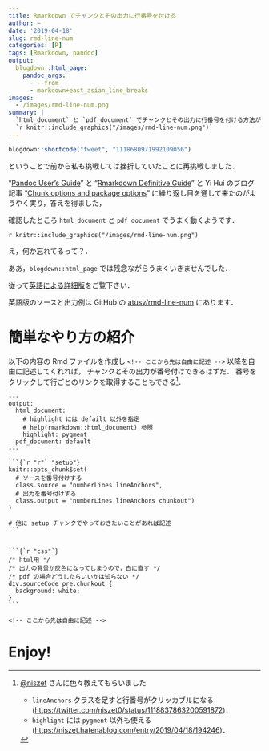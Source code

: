 ```yaml
---
title: Rmarkdown でチャンクとその出力に行番号を付ける
author: ~
date: '2019-04-18'
slug: rmd-line-num
categories: [R]
tags: [Rmarkdown, pandoc]
output:
  blogdown::html_page:
    pandoc_args: 
      - --from
      - markdown+east_asian_line_breaks
images: 
  - /images/rmd-line-num.png
summary: |
  `html_document` と `pdf_document` でチャンクとその出力に行番号を付ける方法が判ったので，紹介します．出力例と詳解は[英語版](/submodules/rmd-line-num/index.html)をご覧下さい． \
  `r knitr::include_graphics("/images/rmd-line-num.png")`
---
```



```r
blogdown::shortcode("tweet", "1118680971992109056")
```

ということで前から私も挑戦しては挫折していたことに再挑戦しました．

"[Pandoc User’s Guide](https://www.pandoc.org/MANUAL.html)" と 
"[Rmarkdown Definitive Guide](https://bookdown.org/yihui/rmarkdown/)"
と Yi Hui のブログ記事 
"[Chunk options and package options](https://yihui.name/knitr/options/#text-results)"
に繰り返し目を通して来たのがようやく実り，答えを得ました，

確認したところ `html_document` と `pdf_document` でうまく動くようです．

`r knitr::include_graphics("/images/rmd-line-num.png")`

え，何か忘れてるって？．

ああ，`blogdown::html_page` では残念ながらうまくいきませんでした．

従って[英語による詳細版](/submodules/rmd-line-num/index.html)をご覧下さい．

英語版のソースと出力例は GitHub の [atusy/rmd-line-num](https://github.com/atusy/rmd-line-num) にあります．

# 簡単なやり方の紹介

以下の内容の Rmd ファイルを作成し `<!-- ここから先は自由に記述 -->` 以降を自由に記述してくれれば，
チャンクとその出力が番号付けできるはずだ．
番号をクリックして行ごとのリンクを取得することもできる[^niszet]．

[^niszet]: 
[\@niszet](https://twitter.com/niszet0) さんに色々教えてもらいました
    
    - `lineAnchors` クラスを足すと行番号がクリッカブルになる
      (<https://twitter.com/niszet0/status/1118837863200591872>)．
    - `highlight` には `pygment` 以外も使える
      (<https://niszet.hatenablog.com/entry/2019/04/18/194246>)．

````
---
output:
  html_document:
    # highlight には defailt 以外を指定
    # help(rmarkdown::html_document) 参照
    highlight: pygment
  pdf_document: default
---

```{`r "r"` "setup"}
knitr::opts_chunk$set(
  # ソースを番号付けする
  class.source = "numberLines lineAnchors", 
  # 出力を番号付けする
  class.output = "numberLines lineAnchors chunkout") 
)

# 他に setup チャンクでやっておきたいことがあれば記述
```


```{`r "css"`}
/* html用 */
/* 出力の背景が灰色になってしまうので，白に直す */
/* pdf の場合どうしたらいいかは知らない */
div.sourceCode pre.chunkout {
  background: white;
}
```

<!-- ここから先は自由に記述 -->

````


# Enjoy!